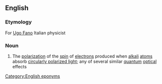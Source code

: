 ==English==

===Etymology===
For [[w:Ugo Fano|Ugo Fano]] Italian physicist

===Noun===
{{en-noun|head=[[Fano]] [[effect]]|-}}

# {{context|physics}} The [[polarization]] of the [[spin]] of [[electron]]s produced when [[alkali]] [[atom]]s absorb [[circularly polarized light]]; any of several similar [[quantum]] [[optical]] effects

[[Category:English eponyms]]